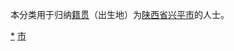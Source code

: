 {{Catnav|頁面分類|各種主題的頁面分類|依中国各省来作的分类|各地中国人|陕西人|咸阳人}}
{{Catnav|頁面分類|人物|各國人物|中国人|各地中国人|陕西人|咸阳人}}

本分类用于归纳[[籍贯|籍贯]]（出生地）为[[陕西省|陕西省]][[兴平市|兴平市]]的人士。

[[Category:咸阳人|*]]
[[Category:兴平市|市]]